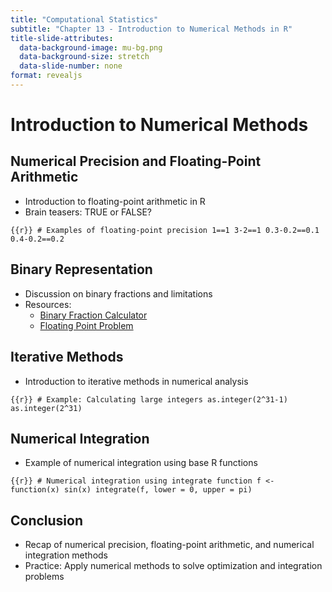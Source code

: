 ```yaml
---
title: "Computational Statistics"
subtitle: "Chapter 13 - Introduction to Numerical Methods in R"
title-slide-attributes:
  data-background-image: mu-bg.png
  data-background-size: stretch
  data-slide-number: none
format: revealjs
---
```


# Introduction to Numerical Methods

## Numerical Precision and Floating-Point Arithmetic

-   Introduction to floating-point arithmetic in R
-   Brain teasers: TRUE or FALSE?

```{{r}}
# Examples of floating-point precision
1==1
3-2==1
0.3-0.2==0.1
0.4-0.2==0.2
```

## Binary Representation

-   Discussion on binary fractions and limitations
-   Resources:
    -   [Binary Fraction Calculator](https://www.omnicalculator.com/math/binary-fraction)
    -   [Floating Point Problem](https://www.truenorthfloatingpoint.com/problem)

## Iterative Methods

-   Introduction to iterative methods in numerical analysis

```{{r}}
# Example: Calculating large integers
as.integer(2^31-1)
as.integer(2^31)
```

## Numerical Integration

-   Example of numerical integration using base R functions

```{{r}}
# Numerical integration using integrate function
f <- function(x) sin(x)
integrate(f, lower = 0, upper = pi)
```

## Conclusion

-   Recap of numerical precision, floating-point arithmetic, and numerical integration methods
-   Practice: Apply numerical methods to solve optimization and integration problems
